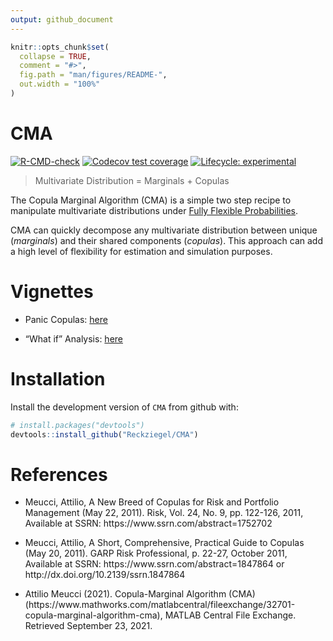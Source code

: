 ```yaml
---
output: github_document
---
```


<!-- README.md is generated from README.Rmd. Please edit that file -->

```r
knitr::opts_chunk$set(
  collapse = TRUE,
  comment = "#>",
  fig.path = "man/figures/README-",
  out.width = "100%"
)
```

# CMA

<!-- badges: start -->

[![R-CMD-check](https://github.com/Reckziegel/CMA/workflows/R-CMD-check/badge.svg)](https://github.com/Reckziegel/CMA/actions) 
[![Codecov test coverage](https://codecov.io/gh/Reckziegel/CMA/branch/main/graph/badge.svg)](https://codecov.io/gh/Reckziegel/CMA?branch=main) 
[![Lifecycle: experimental](https://img.shields.io/badge/lifecycle-experimental-orange.svg)](https://lifecycle.r-lib.org/articles/stages.html#experimental)

<!-- badges: end -->

> Multivariate Distribution = Marginals + Copulas

The Copula Marginal Algorithm (CMA) is a simple two step recipe to manipulate multivariate distributions under [Fully Flexible Probabilities](https://github.com/Reckziegel/FFP).

CMA can quickly decompose any multivariate distribution between unique (*marginals*) and their shared components (*copulas*). This approach can add a high level of flexibility for estimation and simulation purposes.

# Vignettes

- Panic Copulas: [here](https://reckziegel.github.io/CMA/articles/panic_copula.html)

- "What if" Analysis: [here](https://reckziegel.github.io/CMA/articles/what_if_analysis.html)

# Installation

Install the development version of `CMA` from github with:

```r
# install.packages("devtools")
devtools::install_github("Reckziegel/CMA")
```

# References

- Meucci, Attilio, A New Breed of Copulas for Risk and Portfolio Management (May 22, 2011). Risk, Vol. 24, No. 9, pp. 122-126, 2011, Available at SSRN: https://www.ssrn.com/abstract=1752702

- Meucci, Attilio, A Short, Comprehensive, Practical Guide to Copulas (May 20, 2011). GARP Risk Professional, p. 22-27, October 2011, Available at SSRN: https://www.ssrn.com/abstract=1847864 or http://dx.doi.org/10.2139/ssrn.1847864

- Attilio Meucci (2021). Copula-Marginal Algorithm (CMA) (https://www.mathworks.com/matlabcentral/fileexchange/32701-copula-marginal-algorithm-cma), MATLAB Central File Exchange. Retrieved September 23, 2021.
